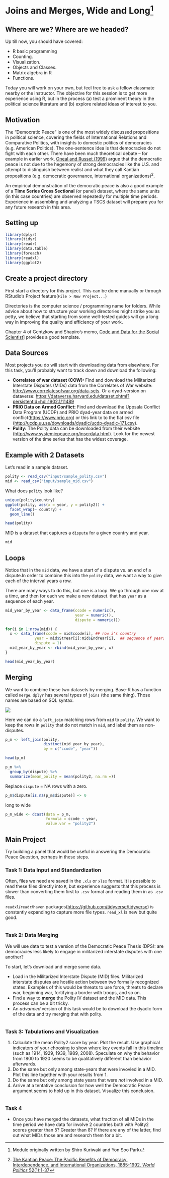 # Joins and Merges, Wide and Long^[Module originally written by Shiro Kuriwaki and Yon Soo Park]{#dempeace}


## Where are we? Where are we headed? {-}

Up till now, you should have covered:

* R basic programming
* Counting. 
* Visualization. 
* Objects and Classes. 
* Matrix algebra in R
* Functions.

Today you will work on your own, but feel free to ask a fellow classmate nearby or the instructor. The objective for this session is to get more experience using R, but in the process (a) test a prominent theory in the political science literature and (b) explore related ideas of interest to you. 



## Motivation

The "Democratic Peace" is one of the most widely discussed propositions in political science, covering the fields of International Relations and Comparative Politics, with insights to domestic politics of democracies (e.g. American Politics). The one-sentence idea is that democracies do not fight with each other. There have been much theoretical debate -- for example in earlier work, [Oneal and Russet (1999)](https://blackboard.angelo.edu/bbcswebdav/institution/LFA/CSS/Course%20Material/SEC6302/Readings/Lesson_3/Oneal-Russett.pdf) argue that the democratic peace is not due to the hegemony of strong democracies like the U.S. and attempt to distinguish between realist and what they call Kantian propositions (e.g. democratic governance, international organizations)^[[The Kantian Peace: The Pacific Benefits of Democracy, Interdependence, and International Organizations, 1885-1992. _World Politics_ 52(1):1-37](https://blackboard.angelo.edu/bbcswebdav/institution/LFA/CSS/Course%20Material/SEC6302/Readings/Lesson_3/Oneal-Russett.pdf)]. 

An empirical demonstration of the democratic peace is also a good example of a __Time Series Cross Sectional__ (or panel) dataset, where the same units (in this case countries) are observed repeatedly for multiple time periods. Experience in assembling and analyzing a TSCS dataset will prepare you for any future research in this area.

## Setting up

```r
library(dplyr)
library(tidyr)
library(readr)
library(data.table)
library(foreach)
library(readxl)
library(ggplot2)
```



## Create a project directory

First start a directory for this project. This can be done manually or through RStudio's Project feature(`File > New Project...`)

Directories is the computer science / programming name for folders. While advice about how to structure your working directories might strike you as petty, we believe that starting from some well-tested guides will go a long way in improving the quality and efficiency of your work. 

Chapter 4 of Gentzkow and Shapiro's memo, [Code and Data for the Social Scientist](https://web.stanford.edu/~gentzkow/research/CodeAndData.pdf)] provides a good template. 




## Data Sources
Most projects you do will start with downloading data from elsewhere. For this task, you'll probably want to track down and download the following: 

* __Correlates of war dataset (COW):__ Find and download the Militarized Interstate Disputes (MIDs) data from the Correlates of War website: <http://www.correlatesofwar.org/data-sets>. Or a dyad-version on dataverse: <https://dataverse.harvard.edu/dataset.xhtml?persistentId=hdl:1902.1/11489>
* __PRIO Data on Armed Conflict:__ Find and download the Uppsala Conflict Data Program  (UCDP) and PRIO dyad-year data on armed conflict(<https://www.prio.org>) or this link to to the flat csv file (<http://ucdp.uu.se/downloads/dyadic/ucdp-dyadic-171.csv>). 
* __Polity:__ The Polity data can be downloaded from their website (<http://www.systemicpeace.org/inscrdata.html>). Look for the newest version of the time series that has the widest coverage.

## Example with 2 Datasets

Let's read in a sample dataset. 
```r
polity <- read_csv("input/sample_polity.csv")
mid <- read_csv("input/sample_mid.csv")
```


What does `polity` look like?
```r
unique(polity$country)
ggplot(polity, aes(x = year, y = polity2)) +
  facet_wrap(~ country) +
  geom_line()

head(polity)
```


MID is a dataset that captures a `dispute` for a given country and year.
```r
mid
```


## Loops
Notice that in the `mid` data, we have a start of a dispute vs. an end of a dispute.In order to combine this into the `polity` data, we want a way to give each of the interval years a row. 

There are many ways to do this, but one is a loop. We go through one row at a time, and then for each we make a new dataset. that has `year` as a sequence of each year.


```r
mid_year_by_year <- data_frame(ccode = numeric(),
                               year = numeric(),
                               dispute = numeric())

for(i in 1:nrow(mid)) {
  x <- data_frame(ccode = mid$ccode[i], ## row i's country
             year = mid$StYear[i]:mid$EndYear[i],  ## sequence of years for dispute in row i
             dispute = 1) 
  mid_year_by_year <- rbind(mid_year_by_year, x)
}

head(mid_year_by_year)
```


## Merging
We want to combine these two datasets by merging. Base-R has a function called `merge`. `dplyr` has several types of `joins` (the same thing). Those names are based on SQL syntax.

![](images/dplyr-joins.png)

Here we can do a `left_join` matching rows from `mid` to `polity`. We want to keep the rows in `polity` that do not match in `mid`, and label them as non-disputes.
```r
p_m <- left_join(polity,
                 distinct(mid_year_by_year),
                 by = c("ccode", "year"))

head(p_m)
```


```r
p_m %>% 
  group_by(dispute) %>% 
  summarize(mean_polity = mean(polity2, na.rm =))
```



Replace `dispute` = NA rows with a zero.

```r
p_m$dispute[is.na(p_m$dispute)] <- 0
```

long to wide
```r
p_m_wide <- dcast(data = p_m,
                  formula = ccode ~ year,
                  value.var = "polity2")
```

## Main Project

Try building a panel that would be useful in answering the Democratic Peace Question, perhaps in these steps.

### Task 1: Data Input and Standardization {-}

Often, files we need are saved in the `.xls` or `xlsx` format. It is possible to read these files directly into `R`, but experience suggests that this process is slower than converting them first to `.csv` format and reading them in as `.csv` files. 

`readxl`/`readr`/`haven` packages(<https://github.com/tidyverse/tidyverse>) is constantly expanding to capture more file types. `read_xl` is new but quite good.

```r


```



### Task 2: Data Merging {-}
We will use data to test a version of the Democratic Peace Thesis (DPS): are democracies less likely to engage in militarized interstate disputes with one another? 

To start, let's download and merge some data. 

* Load in the Militarized Interstate Dispute (MID) files. Militarized interstate disputes are hostile action between two formally recognized states. Examples of this would be threats to use force, threats to declare war, beginning war, fortifying a border with troops, and so on. 
* Find a way to __merge__ the Polity IV dataset and the MID data. This process can be a bit tricky. 
* An _advanced_ version of this task would be to download the dyadic form of the data and try merging that with polity.

```r


```


### Task 3: Tabulations and Visualization {-}

1.  Calculate the mean Polity2 score by year. Plot the result. Use graphical indicators of your choosing to show where key events fall in this timeline (such as 1914, 1929, 1939, 1989, 2008). Speculate on why the behavior from 1800 to 1920 seems to be qualitatively different than behavior afterwards.
2. Do the same but only among state-years that were invovled in a MID. Plot this line together with your results from 1. 
3. Do the same but only among state years that were  _not_ involved in a MID.
3. Arrive at a tentative conclusion for how well the Democratic Peace argument seems to hold up in this dataset. Visualize this conclusion. 

```r



```


### Task 4 {-}

* Once you have merged the datasets, what fraction of all MIDs in the time period we have data for involve 2 countries both with Polity2 scores greater than 5? Greater than 8? If there are any of the latter, find out what MIDs those are and research them for a bit. 


